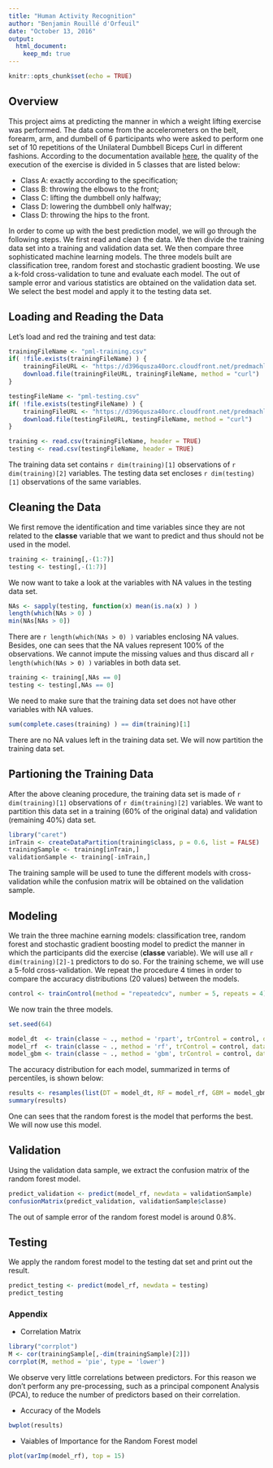 ```yaml
---
title: "Human Activity Recognition"
author: "Benjamin Rouillé d'Orfeuil"
date: "October 13, 2016"
output: 
  html_document:
    keep_md: true
---
```


```r
knitr::opts_chunk$set(echo = TRUE)
```


## Overview
This project aims at predicting the manner in which a weight lifting exercise was performed. The data come from the accelerometers on the belt, forearm, arm, and dumbell of 6 participants who were asked to perform one set of 10 repetitions of the Unilateral Dumbbell Biceps Curl in different fashions. According to the documentation available [here](http://groupware.les.inf.puc-rio.br/har#ixzz4N0qkUPtC), the quality of the execution of the exercise is divided in 5 classes that are listed below:

* Class A: exactly according to the specification;
* Class B: throwing the elbows to the front;
* Class C: lifting the dumbbell only halfway;
* Class D: lowering the dumbbell only halfway;
* Class D: throwing the hips to the front.

In order to come up with the best prediction model, we will go through the following steps. We first read and clean the data. We then divide the training data set into a training and validation data set. We then compare three sophisticated machine learning models. The three models built are classification tree, random forest and stochastic gradient boosting. We use a k-fold cross-validation to tune and evaluate each model. The out of sample error and various statistics are obtained on the validation data set. We select the best model and apply it to the testing data set.


## Loading and Reading the Data
Let's load and red the training and test data:
```r
trainingFileName <- "pml-training.csv"
if( !file.exists(trainingFileName) ) {
    trainingFileURL <- "https://d396qusza40orc.cloudfront.net/predmachlearn/pml-training.csv"
    download.file(trainingFileURL, trainingFileName, method = "curl")
}

testingFileName <- "pml-testing.csv"
if( !file.exists(testingFileName) ) {
    trainingFileURL <- "https://d396qusza40orc.cloudfront.net/predmachlearn/pml-testing.csv"
    download.file(testingFileURL, testingFileName, method = "curl")
}

training <- read.csv(trainingFileName, header = TRUE)
testing <- read.csv(testingFileName, header = TRUE)
```
The training data set contains `r dim(training)[1]` observations of `r dim(training)[2]` variables. The testing data set encloses `r dim(testing)[1]` observations of the same variables.


## Cleaning the Data
We first remove the identification and time variables since they are not related to the **classe** variable that we want to predict and thus should not be used in the model.
```r
training <- training[,-(1:7)]
testing <- testing[,-(1:7)]
```
We now want to take a look at the variables with NA values in the testing data set.
```r
NAs <- sapply(testing, function(x) mean(is.na(x) ) )
length(which(NAs > 0) ) 
min(NAs[NAs > 0])
```
There are `r length(which(NAs > 0) )` variables enclosing NA values. Besides, one can sees that the NA values represent 100% of the observations. We cannot impute the missing values and thus discard all `r length(which(NAs > 0) )` variables in both data set.
```r
training <- training[,NAs == 0]
testing <- testing[,NAs == 0]
```
We need to make sure that the training data set does not have other variables with NA values.
```r
sum(complete.cases(training) ) == dim(training)[1]
```
There are no NA values left in the training data set. We will now partition the training data set.


## Partioning the Training Data
After the above cleaning procedure, the training data set is made of `r dim(training)[1]` observations of `r dim(training)[2]` variables. We want to partition this data set in a training (60% of the original data) and validation (remaining 40%) data set.
```r
library("caret")
inTrain <- createDataPartition(training$class, p = 0.6, list = FALSE)
trainingSample <- training[inTrain,]
validationSample <- training[-inTrain,]
```
The training sample will be used to tune the different models with cross-validation while the confusion matrix will be obtained on the validation sample.

## Modeling
We train the three machine earning models: classification tree, random forest and stochastic gradient boosting model to predict the manner in which the participants did the exercise (**classe** variable). We will use all `r dim(training)[2]-1` predictors to do so. For the training scheme, we will use a 5-fold cross-validation. We repeat the procedure 4 times in order to compare the accuracy distributions (20 values) between the models.
```r
control <- trainControl(method = "repeatedcv", number = 5, repeats = 4)
```
We now train the three models.
```r
set.seed(64)

model_dt  <- train(classe ~ ., method = 'rpart', trControl = control, data = trainingSample)
model_rf  <- train(classe ~ ., method = 'rf', trControl = control, data = trainingSample, ntree = 200)
model_gbm <- train(classe ~ ., method = 'gbm', trControl = control, data = trainingSample, verbose = FALSE)
```

The accuracy distribution for each model, summarized in terms of percentiles, is shown below:
```r
results <- resamples(list(DT = model_dt, RF = model_rf, GBM = model_gbm, RF = model_rf) )
summary(results)
```
One can sees that the random forest is the model that performs the best. We will now use this model.


## Validation
Using the validation data sample, we extract the confusion matrix of the random forest model.
```r
predict_validation <- predict(model_rf, newdata = validationSample)
confusionMatrix(predict_validation, validationSample$classe)
```
The out of sample error of the random forest model is around 0.8%.


## Testing
We apply the random forest model to the testing dat set and print out the result.
```r
predict_testing <- predict(model_rf, newdata = testing)
predict_testing
```



### Appendix
* Correlation Matrix
```r
library("corrplot")
M <- cor(trainingSample[,-dim(trainingSample)[2]])
corrplot(M, method = 'pie', type = 'lower')
```

We observe very little correlations between predictors. For this reason we don't perform any pre-processing, such as a principal component Analysis (PCA), to reduce the number of predictors based on their correlation.

* Accuracy of the Models
```r
bwplot(results)
```

* Vaiables of Importance for the Random Forest model
```r
plot(varImp(model_rf), top = 15)
```
